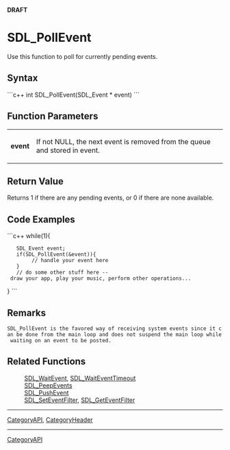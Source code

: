 <!-- pragma section-numbers off -->
<!-- pragma disable-camelcase -->
'''DRAFT'''

= SDL_PollEvent =
Use this function to poll for currently pending events.


== Syntax ==
```c++
int SDL_PollEvent(SDL_Event * event)
```

== Function Parameters ==
{|
|'''event'''
|If not NULL, the next event is removed from the queue and stored in event.
|}

== Return Value ==
Returns 1 if there are any pending events, or 0 if there are none available.

== Code Examples ==
```c++
while(1){
    SDL_Event event;
    if(SDL_PollEvent(&event)){
         // handle your event here
    }
    // do some other stuff here -- draw your app, play your music, perform other operations...
}
```

== Remarks ==
 SDL_PollEvent is the favored way of receiving system events since it can be done from the main loop and does not suspend the main loop while waiting on an event to be posted.

== Related Functions ==
:[[SDL_WaitEvent]], [[SDL_WaitEventTimeout]]
:[[SDL_PeepEvents]]
:[[SDL_PushEvent]]
:[[SDL_SetEventFilter]], [[SDL_GetEventFilter]]
----
[[CategoryAPI]], [[CategoryHeader]]
----
[[CategoryAPI]]
